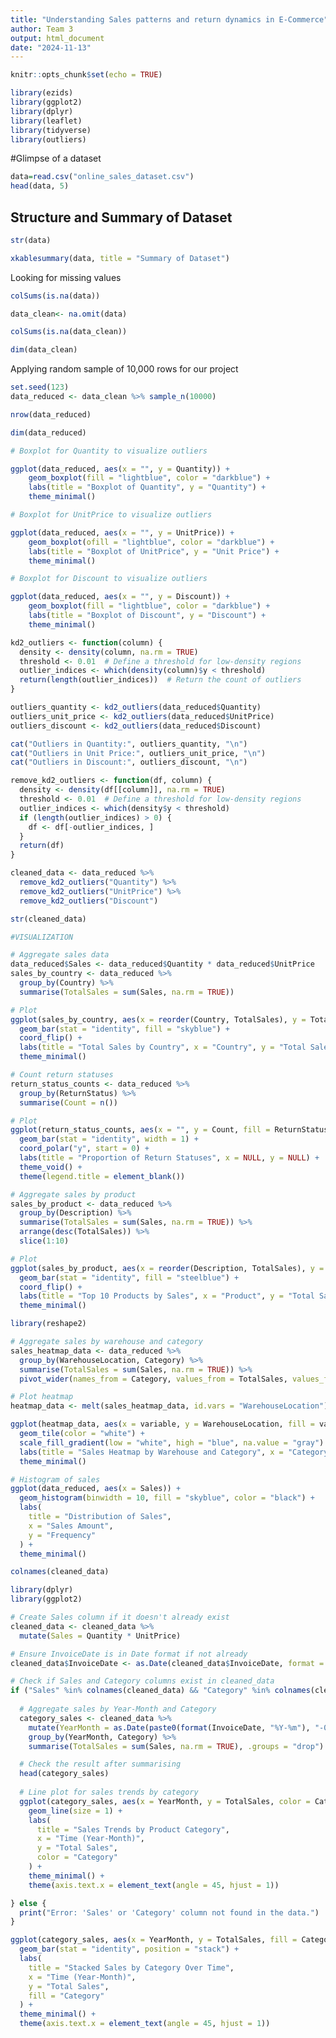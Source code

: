 ```yaml
---
title: "Understanding Sales patterns and return dynamics in E-Commerce"
author: Team 3
output: html_document
date: "2024-11-13"
---
```


```r
knitr::opts_chunk$set(echo = TRUE)
```

```r
library(ezids)
library(ggplot2)
library(dplyr)
library(leaflet)
library(tidyverse)
library(outliers)
```


#Glimpse of a dataset
```r
data=read.csv("online_sales_dataset.csv")
head(data, 5)
```
## Structure and Summary of Dataset

```r
str(data)
```


```r
xkablesummary(data, title = "Summary of Dataset")
```
Looking for missing values
```r
colSums(is.na(data))
```

```r
data_clean<- na.omit(data)
```


```r
colSums(is.na(data_clean))
```


```r
dim(data_clean)
```

Applying random sample of 10,000 rows for our project
```r
set.seed(123) 
data_reduced <- data_clean %>% sample_n(10000)
```

```r
nrow(data_reduced)
```

```r
dim(data_reduced)
```
```r

# Boxplot for Quantity to visualize outliers

ggplot(data_reduced, aes(x = "", y = Quantity)) +
    geom_boxplot(fill = "lightblue", color = "darkblue") +
    labs(title = "Boxplot of Quantity", y = "Quantity") +
    theme_minimal()

# Boxplot for UnitPrice to visualize outliers

ggplot(data_reduced, aes(x = "", y = UnitPrice)) +
    geom_boxplot(ofill = "lightblue", color = "darkblue") +
    labs(title = "Boxplot of UnitPrice", y = "Unit Price") +
    theme_minimal()

# Boxplot for Discount to visualize outliers

ggplot(data_reduced, aes(x = "", y = Discount)) +
    geom_boxplot(fill = "lightblue", color = "darkblue") +
    labs(title = "Boxplot of Discount", y = "Discount") +
    theme_minimal()
```


```r
kd2_outliers <- function(column) {
  density <- density(column, na.rm = TRUE)
  threshold <- 0.01  # Define a threshold for low-density regions
  outlier_indices <- which(density(column)$y < threshold)
  return(length(outlier_indices))  # Return the count of outliers
}

outliers_quantity <- kd2_outliers(data_reduced$Quantity)
outliers_unit_price <- kd2_outliers(data_reduced$UnitPrice)
outliers_discount <- kd2_outliers(data_reduced$Discount)

cat("Outliers in Quantity:", outliers_quantity, "\n")
cat("Outliers in Unit Price:", outliers_unit_price, "\n")
cat("Outliers in Discount:", outliers_discount, "\n")
```

```r
remove_kd2_outliers <- function(df, column) {
  density <- density(df[[column]], na.rm = TRUE)
  threshold <- 0.01  # Define a threshold for low-density regions
  outlier_indices <- which(density$y < threshold)
  if (length(outlier_indices) > 0) {
    df <- df[-outlier_indices, ]
  }
  return(df)
}

cleaned_data <- data_reduced %>%
  remove_kd2_outliers("Quantity") %>%
  remove_kd2_outliers("UnitPrice") %>%
  remove_kd2_outliers("Discount")
```

```r
str(cleaned_data)
```
```r
#VISUALIZATION

# Aggregate sales data
data_reduced$Sales <- data_reduced$Quantity * data_reduced$UnitPrice
sales_by_country <- data_reduced %>%
  group_by(Country) %>%
  summarise(TotalSales = sum(Sales, na.rm = TRUE))
```
```r
# Plot
ggplot(sales_by_country, aes(x = reorder(Country, TotalSales), y = TotalSales)) +
  geom_bar(stat = "identity", fill = "skyblue") +
  coord_flip() +
  labs(title = "Total Sales by Country", x = "Country", y = "Total Sales") +
  theme_minimal()
```



```r
# Count return statuses
return_status_counts <- data_reduced %>%
  group_by(ReturnStatus) %>%
  summarise(Count = n())

# Plot
ggplot(return_status_counts, aes(x = "", y = Count, fill = ReturnStatus)) +
  geom_bar(stat = "identity", width = 1) +
  coord_polar("y", start = 0) +
  labs(title = "Proportion of Return Statuses", x = NULL, y = NULL) +
  theme_void() +
  theme(legend.title = element_blank())
```


```r
# Aggregate sales by product
sales_by_product <- data_reduced %>%
  group_by(Description) %>%
  summarise(TotalSales = sum(Sales, na.rm = TRUE)) %>%
  arrange(desc(TotalSales)) %>%
  slice(1:10)

# Plot
ggplot(sales_by_product, aes(x = reorder(Description, TotalSales), y = TotalSales)) +
  geom_bar(stat = "identity", fill = "steelblue") +
  coord_flip() +
  labs(title = "Top 10 Products by Sales", x = "Product", y = "Total Sales") +
  theme_minimal()
```

```r
library(reshape2)
```

```r
# Aggregate sales by warehouse and category
sales_heatmap_data <- data_reduced %>%
  group_by(WarehouseLocation, Category) %>%
  summarise(TotalSales = sum(Sales, na.rm = TRUE)) %>%
  pivot_wider(names_from = Category, values_from = TotalSales, values_fill = 0)

# Plot heatmap
heatmap_data <- melt(sales_heatmap_data, id.vars = "WarehouseLocation")

ggplot(heatmap_data, aes(x = variable, y = WarehouseLocation, fill = value)) +
  geom_tile(color = "white") +
  scale_fill_gradient(low = "white", high = "blue", na.value = "gray") +
  labs(title = "Sales Heatmap by Warehouse and Category", x = "Category", y = "WarehouseLocation", fill = "Sales") +
  theme_minimal()
```

```r
# Histogram of sales
ggplot(data_reduced, aes(x = Sales)) +
  geom_histogram(binwidth = 10, fill = "skyblue", color = "black") +
  labs(
    title = "Distribution of Sales",
    x = "Sales Amount",
    y = "Frequency"
  ) +
  theme_minimal()
```
```r
colnames(cleaned_data)
```
```r
library(dplyr)
library(ggplot2)

# Create Sales column if it doesn't already exist
cleaned_data <- cleaned_data %>%
  mutate(Sales = Quantity * UnitPrice)

# Ensure InvoiceDate is in Date format if not already
cleaned_data$InvoiceDate <- as.Date(cleaned_data$InvoiceDate, format = "%Y-%m-%d")  # Adjust the format if necessary

# Check if Sales and Category columns exist in cleaned_data
if ("Sales" %in% colnames(cleaned_data) && "Category" %in% colnames(cleaned_data)) {
  
  # Aggregate sales by Year-Month and Category
  category_sales <- cleaned_data %>%
    mutate(YearMonth = as.Date(paste0(format(InvoiceDate, "%Y-%m"), "-01"))) %>%
    group_by(YearMonth, Category) %>%
    summarise(TotalSales = sum(Sales, na.rm = TRUE), .groups = "drop")

  # Check the result after summarising
  head(category_sales)
  
  # Line plot for sales trends by category
  ggplot(category_sales, aes(x = YearMonth, y = TotalSales, color = Category)) +
    geom_line(size = 1) +
    labs(
      title = "Sales Trends by Product Category",
      x = "Time (Year-Month)",
      y = "Total Sales",
      color = "Category"
    ) +
    theme_minimal() +
    theme(axis.text.x = element_text(angle = 45, hjust = 1))

} else {
  print("Error: 'Sales' or 'Category' column not found in the data.")
}
```

```r
ggplot(category_sales, aes(x = YearMonth, y = TotalSales, fill = Category)) +
  geom_bar(stat = "identity", position = "stack") +
  labs(
    title = "Stacked Sales by Category Over Time",
    x = "Time (Year-Month)",
    y = "Total Sales",
    fill = "Category"
  ) +
  theme_minimal() +
  theme(axis.text.x = element_text(angle = 45, hjust = 1))

```




